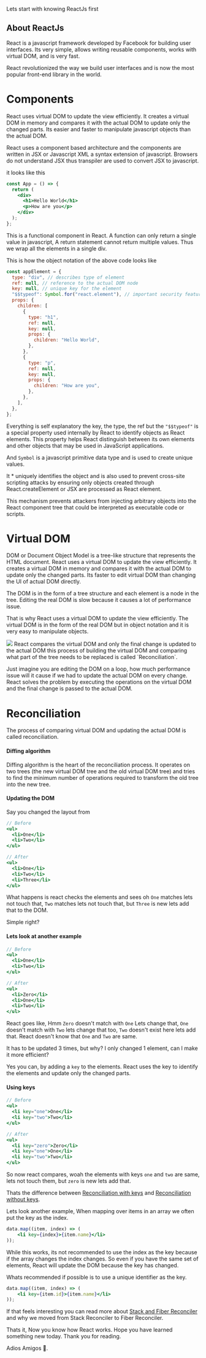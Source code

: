 
Lets start with knowing ReactJs first

## About ReactJs

React is a javascript framework developed by Facebook for building user interfaces.
Its very simple, allows writing reusable components, works with virtual DOM, and is very fast.

React revolutionized the way we build user interfaces and is now the most popular front-end library in the world.

# Components

React uses virtual DOM to update the view efficiently.
It creates a virtual DOM in memory and compares it with the actual DOM to update only the changed parts.
Its easier and faster to manipulate javascript objects than the actual DOM.

React uses a component based architecture and the components are written in JSX or
Javascript XML a syntax extension of javascript. Browsers do not understand JSX thus transpiler are used to convert JSX to javascript.

it looks like this

```jsx {3-6}
const App = () => {
  return (
    <div>
      <h1>Hello World</h1>
      <p>How are you</p>
    </div>
  );
};
```

This is a functional component in React. A function can only return a single value in javascript,
A return statement cannot return multiple values. Thus we wrap all the elements in a single div.

This is how the object notation of the above code looks like

```js
const appElement = {
  type: "div", // describes type of element
  ref: null, // reference to the actual DOM node
  key: null, // unique key for the element
  "$$typeof": Symbol.for("react.element"), // important security feature
  props: {
    children: [
      {
        type: "h1",
        ref: null,
        key: null,
        props: {
          children: "Hello World",
        },
      },
      {
        type: "p",
        ref: null,
        key: null,
        props: {
          children: "How are you",
        },
      },
    ],
  },
};
```

Everything is self explanatory the key, the type, the ref but the `"$$typeof"` is a special property
used internally by React to identify objects as React elements.
This property helps React distinguish between its own elements and other objects that may be used in JavaScript applications.

And `Symbol` is a javascript primitive data type and is used to create unique values.

It \* uniquely identifies the object and is also used to prevent cross-site scripting attacks by ensuring only objects
created through React.createElement or JSX are processed as React element.

This mechanism prevents attackers from injecting arbitrary objects into the React component tree that could be interpreted as executable code or scripts.

# Virtual DOM

DOM or Document Object Model is a tree-like structure that represents the HTML document.
React uses a virtual DOM to update the view efficiently.
It creates a virtual DOM in memory and compares it with the actual DOM to update only the changed parts.
Its faster to edit virtual DOM than changing the UI of actual DOM directly.

The DOM is in the form of a tree structure and each element is a node in the tree.
Editing the real DOM is slow because it causes a lot of performance issue.

That is why React uses a virtual DOM to update the view efficiently. The virtual DOM is in the form of the real DOM
but in object notation and it is very easy to manipulate objects.

<Image src={reactDom} />
React compares the virtual DOM and only the final change is updated to the actual
DOM this process of building the virtual DOM and comparing what part of the tree
needs to be replaced is called `Reconciliation`.

Just imagine you are editing the DOM on a loop, how much performance issue will it cause
if we had to update the actual DOM on every change. React solves the problem by executing the operations on the virtual
DOM and the final change is passed to the actual DOM.

# Reconciliation

The process of comparing virtual DOM and updating the actual DOM is called reconciliation.

#### Diffing algorithm

Diffing algorithm is the heart of the reconciliation process.
It operates on two trees (the new virtual DOM tree and the old virtual DOM tree) and tries to
find the minimum number of operations required to transform the old tree into the new tree.

#### Updating the DOM

Say you changed the layout from

```jsx
// Before
<ul>
  <li>One</li>
  <li>Two</li>
</ul>
```

```jsx {5}
// After
<ul>
  <li>One</li>
  <li>Two</li>
  <li>Three</li>
</ul>
```

What happens is react checks the elements and sees oh `One` matches lets not touch that, `Two` matches
lets not touch that, but `Three` is new lets add that to the DOM.

Simple right?

#### Lets look at another example

```jsx
// Before
<ul>
  <li>One</li>
  <li>Two</li>
</ul>
```

```jsx {3}
// After
<ul>
  <li>Zero</li>
  <li>One</li>
  <li>Two</li>
</ul>
```

React goes like, Hmm `Zero` doesn't match with `One` Lets change that, `One` doesn't match with `Two`
lets change that too, `Two` doesn't exist here lets add that. React doesn't know that `One` and `Two` are same.

It has to be updated 3 times, but why? I only changed 1 element, can I make it more efficient?

Yes you can, by adding a `key` to the elements. React uses the key to identify the elements and update only the changed parts.

#### Using keys

```jsx
// Before
<ul>
  <li key="one">One</li>
  <li key="two">Two</li>
</ul>
```

```jsx {3}
// After
<ul>
  <li key="zero">Zero</li>
  <li key="one">One</li>
  <li key="two">Two</li>
</ul>
```

So now react compares, woah the elements with keys `one` and `two` are same, lets not touch them,
but `zero` is new lets add that.

Thats the difference between [Reconciliation with keys](/blog/react/how-reactJs-works#lets-look-at-another-example)
and [Reconciliation without keys](/blog/react/how-reactJs-works#using-keys).

Lets look another example, When mapping over items in an array we often put the key as the index.

```jsx
data.map((item, index) => (
    <li key={index}>{item.name}</li>
));
```

While this works, its not recommended to use the index as the key because if the array changes the index changes.
So even if you have the same set of elements, React will update the DOM because the key has changed.

Whats recommended if possible is to use a unique identifier as the key.

```jsx
data.map((item, index) => (
    <li key={item.id}>{item.name}</li>
));
```

If that feels interesting you can read more about [Stack and Fiber Reconciler](https://medium.com/the-tech-collective/react-fiber-a-tale-of-two-reconcilers-8e1d2cfeb2b2)
and why we moved from Stack Reconciler to Fiber Reconciler.

Thats it, Now you know how React works. Hope you have learned something new today. Thank you for reading.

Adios Amigos 👋.